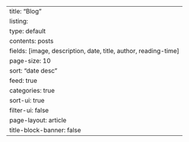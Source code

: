 ---
title: "Blog"
listing:
  type: default
  contents: posts
  fields: [image, description, date, title, author, reading-time]
  page-size: 10
  sort: "date desc"
  feed: true
  categories: true
  sort-ui: true
  filter-ui: false
page-layout: article
title-block-banner: false
---